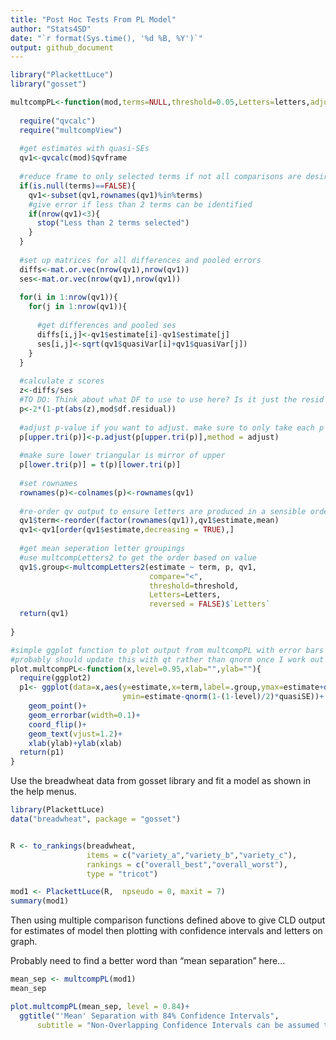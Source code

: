 ---
title: "Post Hoc Tests From PL Model"
author: "Stats4SD"
date: "`r format(Sys.time(), '%d %B, %Y')`"
output: github_document
---

```{r setup, include=FALSE}
library("PlackettLuce")
library("gosset")

multcompPL<-function(mod,terms=NULL,threshold=0.05,Letters=letters,adjust="none"){
  
  require("qvcalc")
  require("multcompView")
  
  #get estimates with quasi-SEs
  qv1<-qvcalc(mod)$qvframe
  
  #reduce frame to only selected terms if not all comparisons are desired
  if(is.null(terms)==FALSE){
    qv1<-subset(qv1,rownames(qv1)%in%terms)
    #give error if less than 2 terms can be identified
    if(nrow(qv1)<3){
      stop("Less than 2 terms selected")
    }
  }
  
  #set up matrices for all differences and pooled errors
  diffs<-mat.or.vec(nrow(qv1),nrow(qv1))
  ses<-mat.or.vec(nrow(qv1),nrow(qv1))
  
  for(i in 1:nrow(qv1)){
    for(j in 1:nrow(qv1)){
      
      #get differences and pooled ses
      diffs[i,j]<-qv1$estimate[i]-qv1$estimate[j]
      ses[i,j]<-sqrt(qv1$quasiVar[i]+qv1$quasiVar[j])
    }
  }
  
  #calculate z scores
  z<-diffs/ses
  #TO DO: Think about what DF to use to use here? Is it just the resid DF or do I need to do some more thinking? 
  p<-2*(1-pt(abs(z),mod$df.residual))
  
  #adjust p-value if you want to adjust. make sure to only take each p once for adjustment
  p[upper.tri(p)]<-p.adjust(p[upper.tri(p)],method = adjust)
  
  #make sure lower triangular is mirror of upper
  p[lower.tri(p)] = t(p)[lower.tri(p)]
  
  #set rownames
  rownames(p)<-colnames(p)<-rownames(qv1)
  
  #re-order qv output to ensure letters are produced in a sensible order
  qv1$term<-reorder(factor(rownames(qv1)),qv1$estimate,mean)
  qv1<-qv1[order(qv1$estimate,decreasing = TRUE),]
  
  #get mean seperation letter groupings
  #use multcompLetters2 to get the order based on value
  qv1$.group<-multcompLetters2(estimate ~ term, p, qv1,
                               compare="<",
                               threshold=threshold,
                               Letters=Letters,
                               reversed = FALSE)$`Letters`
  return(qv1)
  
}

#simple ggplot function to plot output from multcompPL with error bars
#probably should update this with qt rather than qnorm once I work out what DF to use
plot.multcompPL<-function(x,level=0.95,xlab="",ylab=""){
  require(ggplot2)
  p1<- ggplot(data=x,aes(y=estimate,x=term,label=.group,ymax=estimate+qnorm(1-(1-level)/2)*quasiSE,
                         ymin=estimate-qnorm(1-(1-level)/2)*quasiSE))+
    geom_point()+
    geom_errorbar(width=0.1)+
    coord_flip()+
    geom_text(vjust=1.2)+
    xlab(ylab)+ylab(xlab)
  return(p1)
}
```

Use the breadwheat data from gosset library and fit a model as shown in the help menus.

```{r}
library(PlackettLuce)
data("breadwheat", package = "gosset")


R <- to_rankings(breadwheat,
                 items = c("variety_a","variety_b","variety_c"),
                 rankings = c("overall_best","overall_worst"),
                 type = "tricot")

mod1 <- PlackettLuce(R,  npseudo = 0, maxit = 7)
summary(mod1)
```

Then using multiple comparison functions defined above to give CLD output for estimates of model then plotting with confidence intervals and letters on graph.

Probably need to find a better word than "mean separation" here...

```{r}
mean_sep <- multcompPL(mod1)
mean_sep

plot.multcompPL(mean_sep, level = 0.84)+
  ggtitle("'Mean' Separation with 84% Confidence Intervals",
      subtitle = "Non-Overlapping Confidence Intervals can be assumed to be 'significantly' different")
```


